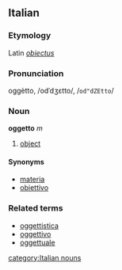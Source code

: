 ==Italian==
===Etymology===
Latin ''[[obiectus]]''
===Pronunciation===
oggètto, /odˈdʒɛtto/, /<tt>od"dZEtto</tt>/
===Noun===
'''oggetto''' ''m''

# [[object]]

====Synonyms====
*[[materia]]
*[[obiettivo]]

===Related terms===
*[[oggettistica]]
*[[oggettivo]]
*[[oggettuale]]
[[category:Italian nouns]]